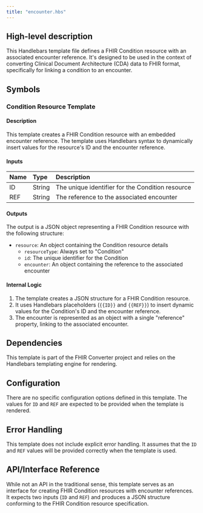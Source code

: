 ```yaml
---
title: "encounter.hbs"
---
```


## High-level description
This Handlebars template file defines a FHIR Condition resource with an associated encounter reference. It's designed to be used in the context of converting Clinical Document Architecture (CDA) data to FHIR format, specifically for linking a condition to an encounter.

## Symbols

### Condition Resource Template
#### Description
This template creates a FHIR Condition resource with an embedded encounter reference. The template uses Handlebars syntax to dynamically insert values for the resource's ID and the encounter reference.

#### Inputs
| Name | Type | Description |
|:-----|:-----|:------------|
| ID | String | The unique identifier for the Condition resource |
| REF | String | The reference to the associated encounter |

#### Outputs
The output is a JSON object representing a FHIR Condition resource with the following structure:
- `resource`: An object containing the Condition resource details
  - `resourceType`: Always set to "Condition"
  - `id`: The unique identifier for the Condition
  - `encounter`: An object containing the reference to the associated encounter

#### Internal Logic
1. The template creates a JSON structure for a FHIR Condition resource.
2. It uses Handlebars placeholders (`{{ID}}` and `{{REF}}`) to insert dynamic values for the Condition's ID and the encounter reference.
3. The encounter is represented as an object with a single "reference" property, linking to the associated encounter.

## Dependencies
This template is part of the FHIR Converter project and relies on the Handlebars templating engine for rendering.

## Configuration
There are no specific configuration options defined in this template. The values for `ID` and `REF` are expected to be provided when the template is rendered.

## Error Handling
This template does not include explicit error handling. It assumes that the `ID` and `REF` values will be provided correctly when the template is used.

## API/Interface Reference
While not an API in the traditional sense, this template serves as an interface for creating FHIR Condition resources with encounter references. It expects two inputs (`ID` and `REF`) and produces a JSON structure conforming to the FHIR Condition resource specification.